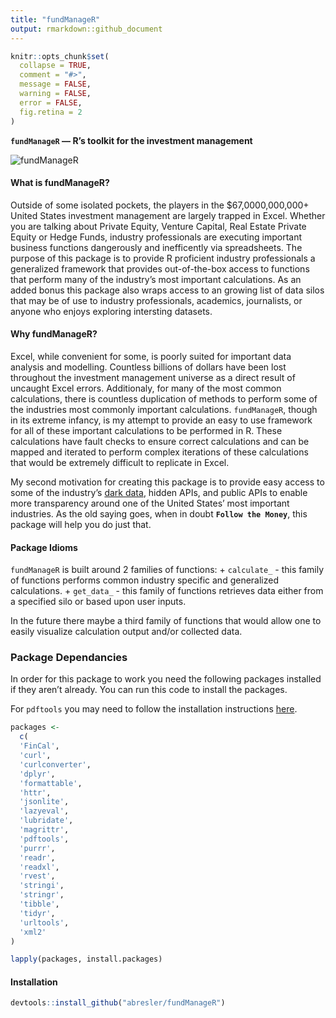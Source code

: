 ```yaml
---
title: "fundManageR"
output: rmarkdown::github_document
---
```

```r
knitr::opts_chunk$set(
  collapse = TRUE,
  comment = "#>",
  message = FALSE,
  warning = FALSE,
  error = FALSE,
  fig.retina = 2
)
```

<strong>`fundManageR` — R's toolkit for the investment management</strong>

<img src = 'http://i.imgur.com/ryDGtVV.jpg' alt="fundManageR">

#### <strong>What is fundManageR?</strong>
Outside of some isolated pockets, the players in the $67,0000,000,000+ United States investment management are largely trapped in Excel.  Whether you are talking about Private Equity, Venture Capital, Real Estate Private Equity or Hedge Funds, industry professionals are executing important business functions dangerously and inefficently via spreadsheets.  The purpose of this package is to provide R proficient industry professionals a generalized framework that provides out-of-the-box access to functions that perform many of the industry's most important calculations.  As an added bonus this package also wraps access to an growing list of data silos that may be of use to industry professionals, academics, journalists, or anyone who enjoys exploring intersting datasets.

#### <strong>Why fundManageR?</strong>
Excel, while convenient for some, is poorly suited for important data analysis and modelling.  Countless billions of dollars have been lost throughout the investment management universe as a direct result of uncaught Excel errors.  Additionaly, for many of the most common calculations, there is countless duplication of methods to perform some of the industries most commonly important calculations.  `fundManageR`, though in its extreme infancy, is my attempt to provide an easy to use framework for all of these important calculations to be performed in R.  These calculations have fault checks to ensure correct calculations and can be mapped and iterated to perform complex iterations of these calculations that would be extremely difficult to replicate in Excel.

My second motivation for creating this package is to provide easy access to some of the industry's [dark data](http://www.gartner.com/it-glossary/dark-data), hidden APIs, and public APIs to enable more transparency around one of the United States' most important industries.  As the old saying goes, when in doubt <strong>`Follow the Money`</strong>, this package will help you do just that.

#### Package Idioms
`fundManageR` is built around 2 families of functions: 
+ `calculate_` - this family of functions performs common industry specific and generalized calculations.
+ `get_data_` - this family of functions retrieves data either from a specified silo or based upon user inputs.

In the future there maybe a third family of functions that would allow one to easily visualize calculation output and/or collected data.

### Package Dependancies 
In order for this package to work you need the following packages installed if they aren't already.  You can run this code to install the packages.

For `pdftools` you may need to follow the installation instructions [here](https://github.com/ropensci/pdftools).

```r
packages <- 
  c(
  'FinCal',
  'curl',
  'curlconverter',
  'dplyr',
  'formattable',
  'httr',
  'jsonlite',
  'lazyeval',
  'lubridate',
  'magrittr',
  'pdftools',
  'purrr',
  'readr',
  'readxl',
  'rvest',
  'stringi',
  'stringr',
  'tibble',
  'tidyr',
  'urltools',
  'xml2'
)

lapply(packages, install.packages)
```



#### <strong>Installation</strong>

```r
devtools::install_github("abresler/fundManageR")
```


